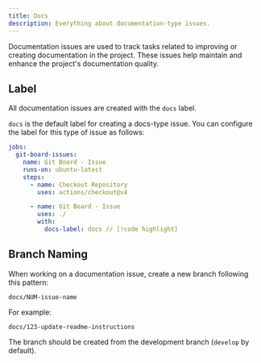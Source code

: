```yaml
---
title: Docs
description: Everything about documentation-type issues.
---
```


Documentation issues are used to track tasks related to improving or creating documentation in the project. These issues help maintain and enhance the project's documentation quality.

## Label

All documentation issues are created with the `docs` label.

<Card title="Configuration" icon="tag">
  
  `docs` is the default label for creating a docs-type issue. You can configure the label for this type of issue as follows:

  ```yml
  jobs:
    git-board-issues:
      name: Git Board - Issue
      runs-on: ubuntu-latest
      steps:
        - name: Checkout Repository
          uses: actions/checkout@v4

        - name: Git Board - Issue
          uses: ./
          with:
            docs-label: docs // [!code highlight]
  ```
</Card>

## Branch Naming

When working on a documentation issue, create a new branch following this pattern:

```
docs/NUM-issue-name
```

For example:
```
docs/123-update-readme-instructions
```

The branch should be created from the development branch (`develop` by default).

